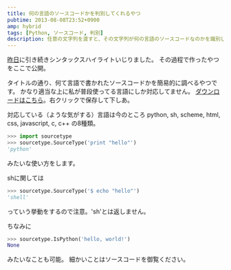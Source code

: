 ```yaml
---
title: 何の言語のソースコードかを判別してくれるやつ
pubtime: 2013-08-08T23:52+0900
amp: hybrid
tags: [Python, ソースコード, 判別]
description: 任意の文字列を渡すと、その文字列が何の言語のソースコードなのかを識別してくれるプログラムをPythonで作ってみました。
---
```


[昨日](/blog/2013/08/new-function-syntax-hilight)に引き続きシンタックスハイライトいじりました。
その過程で作ったやつをここで公開。

タイトルの通り、何て言語で書かれたソースコードかを簡易的に調べるやつです。
かなり適当な上に私が普段使ってる言語にしか対応してません。
[ダウンロードはこちら](/blog/2013/08/sourcetype.py)。右クリックで保存して下しあ。

対応している（ような気がする）言語は今のところ
python, sh, scheme, html, css, javascript, c, c++
の8種類。

``` python
>>> import sourcetype
>>> sourcetype.SourceType('print "hello"')
'python'
```
みたいな使い方をします。

shに関しては
``` python
>>> sourcetype.SourceType('$ echo "hello"')
'shell'
```
っていう挙動をするので注意。'sh'とは返しません。

ちなみに
``` python
>>> sourcetype.IsPython('hello, world!')
None
```
みたいなことも可能。
細かいことはソースコードを御覧ください。
